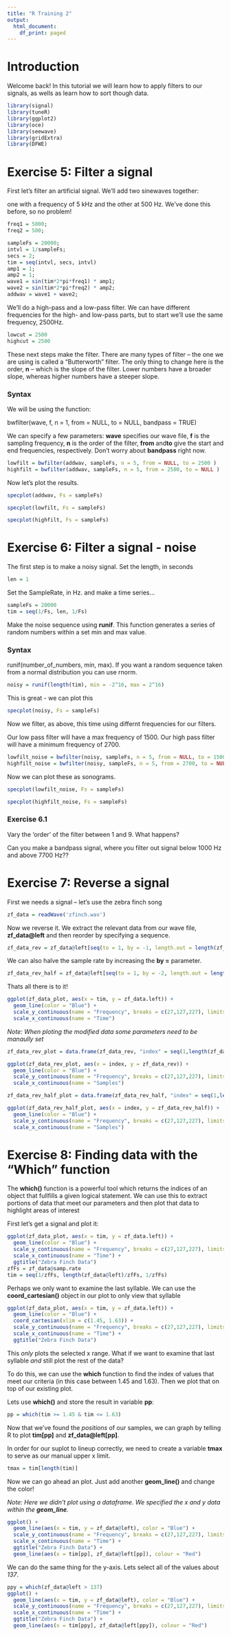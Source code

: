 ```yaml
---
title: "R Training 2"
output:
  html_document:
    df_print: paged
---
```

# Introduction

Welcome back! In this tutorial we will learn how to apply filters to our signals, as wells as learn how to sort though data. 

```r
library(signal)
library(tuneR)
library(ggplot2)
library(oce)
library(seewave)
library(gridExtra)
library(DFWE)
```



# Exercise 5: Filter a signal 

First let's filter an artificial signal. We'll add two sinewaves together:

one with a frequency of 5 kHz and the other at 500 Hz. We've done this before, so no problem!

```r
freq1 = 5000;
freq2 = 500;

sampleFs = 20000;
intvl = 1/sampleFs;
secs = 2;
tim = seq(intvl, secs, intvl)
amp1 = 1;
amp2 = 1;
wave1 = sin(tim*2*pi*freq1) * amp1;
wave2 = sin(tim*2*pi*freq2) * amp2;
addwav = wave1 + wave2;
```


We'll do a high-pass and a low-pass filter. We can have different frequencies for the high- and low-pass parts, but to start we'll use the same frequency, 2500Hz.


```r
lowcut = 2500
highcut = 2500
```


These next steps make the filter. There are many types of filter -- the one we are using is called a "Butterworth" filter. The only thing to change here is the order, **n** -- which is the slope of the filter. Lower numbers have a broader slope, whereas higher numbers have a steeper slope.

### Syntax 

We will be using the function: 

bwfilter(wave, f, n = 1, from = NULL, to = NULL,
bandpass = TRUE) 

We can specify a few parameters: **wave** specifies our wave file, **f** is the sampling frequency, **n** is the order of the filter, **from** and**to** give the start and end frequencies, respectively. Don't worry about **bandpass** right now.


```r
lowfilt = bwfilter(addwav, sampleFs, n = 5, from = NULL, to = 2500 )
highfilt = bwfilter(addwav, sampleFs, n = 5, from = 2500, to = NULL )
```


Now let's plot the results. 

```r

specplot(addwav, Fs = sampleFs) 

```

```r
specplot(lowfilt, Fs = sampleFs)

```

```r
specplot(highfilt, Fs = sampleFs)
```

# Exercise 6: Filter a signal - noise


The first step is to make a noisy signal. 
Set the length, in seconds

```r
len = 1
```

Set the SampleRate, in Hz. and make a time series...

```r
sampleFs = 20000
tim = seq(1/Fs, len, 1/Fs)
```


Make the noise sequence using **runif**. This function generates a series of random numbers within a set min and max value. 

### Syntax 

runif(number_of_numbers, min, max). If you want a random sequence taken from a normal distribution you can use rnorm. 

```r

noisy = runif(length(tim), min = -2^16, max = 2^16)

```


This is great - we can plot this

```r
specplot(noisy, Fs = sampleFs)
```


Now we filter, as above, this time using differnt frequencies for our filters. 

Our low pass filter will have a max frequency of 1500.
Our high pass filter will have a minimum frequency of 2700. 

```r
lowfilt_noise = bwfilter(noisy, sampleFs, n = 5, from = NULL, to = 1500 )
highfilt_noise = bwfilter(noisy, sampleFs, n = 5, from = 2700, to = NULL )
```

Now we can plot these as sonograms.

```r
specplot(lowfilt_noise, Fs = sampleFs) 
```

```r
specplot(highfilt_noise, Fs = sampleFs) 
```

### Exercise 6.1 

Vary the 'order' of the filter between 1 and 9. What happens?

Can you make a bandpass signal, where you filter out signal below 1000 Hz and above 7700 Hz??

# Exercise 7: Reverse a signal

First we needs a signal -- let's use the zebra finch song

```r
zf_data = readWave('zfinch.wav')
```

Now we reverse it.
We extract the relevant data from our wave file, **zf_data@left** and then reorder by specifying a sequence.

```r
zf_data_rev = zf_data@left[seq(to = 1, by = -1, length.out = length(zf_data@left))]

```

We can also halve the sample rate by increasing the **by =** parameter. 

```r
zf_data_rev_half = zf_data@left[seq(to = 1, by = -2, length.out = length(zf_data@left)/2)]
```

Thats all there is to it! 

```r
ggplot(zf_data_plot, aes(x = tim, y = zf_data.left)) + 
  geom_line(color = "Blue") +
  scale_y_continuous(name = "Frequency", breaks = c(27,127,227), limits = c(0,250)) +
  scale_x_continuous(name = "Time")
```

*Note: When ploting the modified data some parameters need to be manaully set* 

```r
zf_data_rev_plot = data.frame(zf_data_rev, "index" = seq(1,length(zf_data_rev), 1))

ggplot(zf_data_rev_plot, aes(x = index, y = zf_data_rev)) + 
  geom_line(color = "Blue") +
  scale_y_continuous(name = "Frequency", breaks = c(27,127,227), limits = c(0,250)) +
  scale_x_continuous(name = "Samples")

```

```r
zf_data_rev_half_plot = data.frame(zf_data_rev_half, "index" = seq(1,length(zf_data_rev_half), 1))

ggplot(zf_data_rev_half_plot, aes(x = index, y = zf_data_rev_half)) + 
  geom_line(color = "Blue") +
  scale_y_continuous(name = "Frequency", breaks = c(27,127,227), limits = c(0,250)) +
  scale_x_continuous(name = "Samples")

```

# Exercise 8: Finding data with the "Which" function 

The **which()** function is a powerful tool which returns the indices of an object that fullfills a given logical statement.
We can use this to extract portions of data that meet our parameters and then plot that data to highlight areas of interest

First let's get a signal and plot it:

```r
ggplot(zf_data_plot, aes(x = tim, y = zf_data.left)) + 
  geom_line(color = "Blue") +
  scale_y_continuous(name = "Frequency", breaks = c(27,127,227), limits = c(0,250)) +
  scale_x_continuous(name = "Time") +
  ggtitle("Zebra Finch Data")
zfFs = zf_data@samp.rate
tim = seq(1/zfFs, length(zf_data@left)/zfFs, 1/zfFs)
```



Perhaps we only want to examine the last syllable.
We can use the **coord_cartesian()** object in our plot to only view that syllable

```r
ggplot(zf_data_plot, aes(x = tim, y = zf_data.left)) + 
  geom_line(color = "Blue") +
  coord_cartesian(xlim = c(1.45, 1.63)) +
  scale_y_continuous(name = "Frequency", breaks = c(27,127,227), limits = c(0,250)) +
  scale_x_continuous(name = "Time") +
  ggtitle("Zebra Finch Data")
```

This *only* plots the selected x range. What if we want to examine that last syllable *and* still plot the rest of the data?

To do this, we can use the **which** function to find the index of values that meet our criteria (in this case between 1.45 and 1.63). Then we plot that on top of our existing plot. 

Lets use **which()** and store the result in variable **pp**:

```r
pp = which(tim >= 1.45 & tim <= 1.63)
```

Now that we've found the *positions* of our samples, we can graph by telling R to plot **tim[pp]** and **zf_data@left[pp]**. 

In order for our suplot to lineup correctly, we need to create a variable **tmax** to serve as our manual upper x limit. 

```r
tmax = tim[length(tim)]
```

Now we can go ahead an plot. Just add another **geom_line()** and change the color!

*Note: Here we didn't plot using a dataframe. We specified the x and y data within the **geom_line**.* 

```r

ggplot() + 
  geom_line(aes(x = tim, y = zf_data@left), color = "Blue") +
  scale_y_continuous(name = "Frequency", breaks = c(27,127,227), limits = c(0,250)) +
  scale_x_continuous(name = "Time") +
  ggtitle("Zebra Finch Data") +
  geom_line(aes(x = tim[pp], zf_data@left[pp]), colour = "Red")

```

We can do the same thing for the y-axis. Lets select all of the values about *137*. 

```r
ppy = which(zf_data@left > 137)
ggplot() + 
  geom_line(aes(x = tim, y = zf_data@left), color = "Blue") +
  scale_y_continuous(name = "Frequency", breaks = c(27,127,227), limits = c(0,250)) +
  scale_x_continuous(name = "Time") +
  ggtitle("Zebra Finch Data") +
  geom_line(aes(x = tim[ppy], zf_data@left[ppy]), colour = "Red")

```


